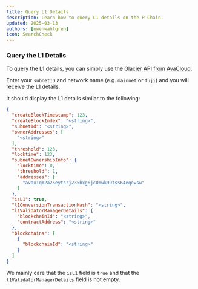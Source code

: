 ```yaml
---
title: Query L1 Details
description: Learn how to query L1 details on the P-Chain.
updated: 2025-03-13
authors: [owenwahlgren]
icon: SearchCheck
---
```



### Query the L1 Details

To query the L1 details, you can simply use the [Glacier API from AvaCloud](https://developers.avacloud.io/data-api/primary-network/get-subnet-details-by-id).

Enter your `subnetID` and network name (e.g. `mainnet` or `fuji`) and you will receive the L1 details.

It should display the L1 details similar to the following:

```json 
{
  "createBlockTimestamp": 123,
  "createBlockIndex": "<string>",
  "subnetId": "<string>",
  "ownerAddresses": [
    "<string>"
  ],
  "threshold": 123,
  "locktime": 123,
  "subnetOwnershipInfo": {
    "locktime": 0,
    "threshold": 1,
    "addresses": [
      "avax1qm2a25eytsrj235hxg6jc0mwk99tss64eqevsw"
    ]
  },
  "isL1": true,
  "l1ConversionTransactionHash": "<string>",
  "l1ValidatorManagerDetails": {
    "blockchainId": "<string>",
    "contractAddress": "<string>"
  },
  "blockchains": [
    {
      "blockchainId": "<string>"
    }
  ]
}
```

We mainly care that the `isL1` field is `true` and that the `l1ValidatorManagerDetails` field is not empty.

